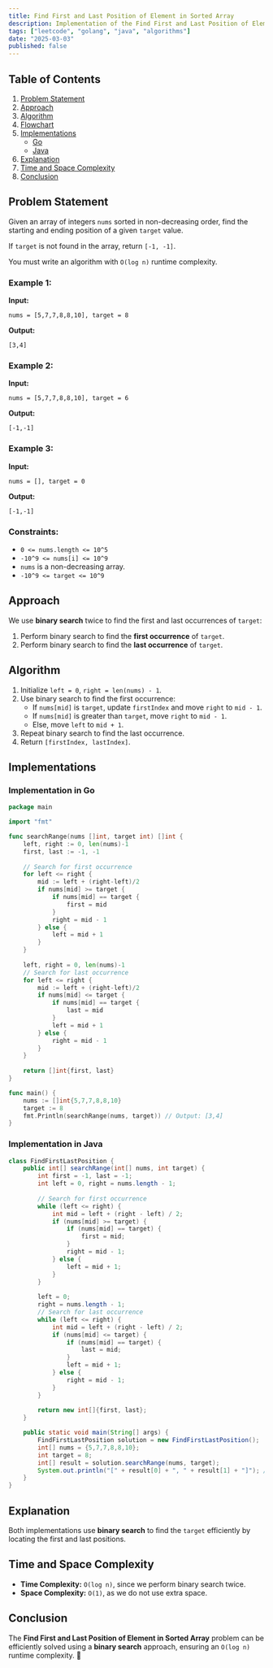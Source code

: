 ```yaml
---
title: Find First and Last Position of Element in Sorted Array
description: Implementation of the Find First and Last Position of Element in Sorted Array algorithm with Go and Java.
tags: ["leetcode", "golang", "java", "algorithms"]
date: "2025-03-03"
published: false
---
```


## Table of Contents

1. [Problem Statement](#problem-statement)
2. [Approach](#approach)
3. [Algorithm](#algorithm)
4. [Flowchart](#flowchart)
5. [Implementations](#implementations)
   - [Go](#implementation-in-go)
   - [Java](#implementation-in-java)
6. [Explanation](#explanation)
7. [Time and Space Complexity](#time-and-space-complexity)
8. [Conclusion](#conclusion)

## Problem Statement

Given an array of integers `nums` sorted in non-decreasing order, find the starting and ending position of a given `target` value.

If `target` is not found in the array, return `[-1, -1]`.

You must write an algorithm with `O(log n)` runtime complexity.

### Example 1:

**Input:**
```
nums = [5,7,7,8,8,10], target = 8
```
**Output:**
```
[3,4]
```

### Example 2:

**Input:**
```
nums = [5,7,7,8,8,10], target = 6
```
**Output:**
```
[-1,-1]
```

### Example 3:

**Input:**
```
nums = [], target = 0
```
**Output:**
```
[-1,-1]
```

### Constraints:

- `0 <= nums.length <= 10^5`
- `-10^9 <= nums[i] <= 10^9`
- `nums` is a non-decreasing array.
- `-10^9 <= target <= 10^9`

## Approach

We use **binary search** twice to find the first and last occurrences of `target`:

1. Perform binary search to find the **first occurrence** of `target`.
2. Perform binary search to find the **last occurrence** of `target`.

## Algorithm

1. Initialize `left = 0`, `right = len(nums) - 1`.
2. Use binary search to find the first occurrence:
   - If `nums[mid]` is `target`, update `firstIndex` and move `right` to `mid - 1`.
   - If `nums[mid]` is greater than `target`, move `right` to `mid - 1`.
   - Else, move `left` to `mid + 1`.
3. Repeat binary search to find the last occurrence.
4. Return `[firstIndex, lastIndex]`.

## Implementations

### Implementation in Go

```go
package main

import "fmt"

func searchRange(nums []int, target int) []int {
    left, right := 0, len(nums)-1
    first, last := -1, -1
    
    // Search for first occurrence
    for left <= right {
        mid := left + (right-left)/2
        if nums[mid] >= target {
            if nums[mid] == target {
                first = mid
            }
            right = mid - 1
        } else {
            left = mid + 1
        }
    }
    
    left, right = 0, len(nums)-1
    // Search for last occurrence
    for left <= right {
        mid := left + (right-left)/2
        if nums[mid] <= target {
            if nums[mid] == target {
                last = mid
            }
            left = mid + 1
        } else {
            right = mid - 1
        }
    }
    
    return []int{first, last}
}

func main() {
    nums := []int{5,7,7,8,8,10}
    target := 8
    fmt.Println(searchRange(nums, target)) // Output: [3,4]
}
```

### Implementation in Java

```java
class FindFirstLastPosition {
    public int[] searchRange(int[] nums, int target) {
        int first = -1, last = -1;
        int left = 0, right = nums.length - 1;
        
        // Search for first occurrence
        while (left <= right) {
            int mid = left + (right - left) / 2;
            if (nums[mid] >= target) {
                if (nums[mid] == target) {
                    first = mid;
                }
                right = mid - 1;
            } else {
                left = mid + 1;
            }
        }
        
        left = 0;
        right = nums.length - 1;
        // Search for last occurrence
        while (left <= right) {
            int mid = left + (right - left) / 2;
            if (nums[mid] <= target) {
                if (nums[mid] == target) {
                    last = mid;
                }
                left = mid + 1;
            } else {
                right = mid - 1;
            }
        }
        
        return new int[]{first, last};
    }

    public static void main(String[] args) {
        FindFirstLastPosition solution = new FindFirstLastPosition();
        int[] nums = {5,7,7,8,8,10};
        int target = 8;
        int[] result = solution.searchRange(nums, target);
        System.out.println("[" + result[0] + ", " + result[1] + "]"); // Output: [3,4]
    }
}
```

## Explanation

Both implementations use **binary search** to find the `target` efficiently by locating the first and last positions.

## Time and Space Complexity

- **Time Complexity:** `O(log n)`, since we perform binary search twice.
- **Space Complexity:** `O(1)`, as we do not use extra space.

## Conclusion

The **Find First and Last Position of Element in Sorted Array** problem can be efficiently solved using a **binary search** approach, ensuring an `O(log n)` runtime complexity. 🚀

